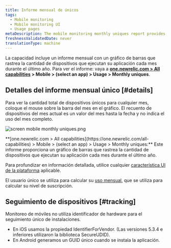 ```yaml
---
title: Informe mensual de únicos
tags:
  - Mobile monitoring
  - Mobile monitoring UI
  - Usage pages
metaDescription: The mobile monitoring monthly uniques report provides a bar chart with the number of unique devices running your mobile app each month over time.
freshnessValidatedDate: never
translationType: machine
---
```



La capacidad <InlinePopover type="mobile"/>incluye un informe mensual con un gráfico de barras que rastrea la cantidad de dispositivos que ejecutan su aplicación cada mes durante el último año. Para ver el informe: vaya a <DoNotTranslate>**[one.newrelic.com > All capabilities](https://one.newrelic.com/all-capabilities) > Mobile > (select an app) > Usage > Monthly uniques**</DoNotTranslate>.

## Detalles del informe mensual único [#details]

Para ver la cantidad total de dispositivos únicos para cualquier mes, coloque el mouse sobre la barra del mes en el gráfico. El recuento de dispositivos del mes actual es un valor del mes hasta la fecha y no indica el uso del mes completo.

<img
  title="screen mobile monthly uniques.png"
  alt="screen mobile monthly uniques.png"
  src={mobileMonthlyUniques}
/>

<figcaption>
  <DoNotTranslate>**[one.newrelic.com > All capabilities](https://one.newrelic.com/all-capabilities) > Mobile > (select an app) > Usage > Monthly uniques:**</DoNotTranslate> Este informe proporciona un gráfico de barras que rastrea la cantidad de dispositivos que ejecutan su aplicación cada mes durante el último año.
</figcaption>

Para profundizar en información detallada, utilice cualquier [característica UI de la plataforma](/docs/new-relic-solutions/new-relic-one/introduction-new-relic-platform) aplicable.

El usuario único se utiliza para calcular su [uso mensual](/docs/accounts/new-relic-account-usage/mobile-usage/mobile-subscription-usage-ui), que se utiliza para calcular su nivel de suscripción.

## Seguimiento de dispositivos [#tracking]

Monitoreo de móviles no utiliza identificador de hardware para el seguimiento único de instalaciones.

* En iOS usamos la propiedad IdentifierForVendor. (Las versiones 5.3.4 e inferiores utilizaron la biblioteca SecureUDID).
* En Android generamos un GUID único cuando se instala la aplicación.